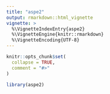 ```yaml
---
title: "aspe2"
output: rmarkdown::html_vignette
vignette: >
  %\VignetteIndexEntry{aspe2}
  %\VignetteEngine{knitr::rmarkdown}
  %\VignetteEncoding{UTF-8}
---
```


```r
knitr::opts_chunk$set(
  collapse = TRUE,
  comment = "#>"
)
```

```r
library(aspe2)
```
